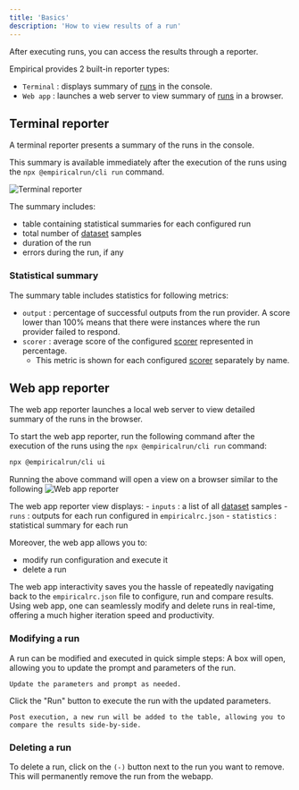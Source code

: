 ```yaml
---
title: 'Basics'
description: 'How to view results of a run'
---
```


After executing runs, you can access the results through a reporter.

Empirical provides 2 built-in reporter types:
- `Terminal` : displays summary of [runs](./../configuration#configuration-reference) in the console.
- `Web app` : launches a web server to view summary of [runs](./../configuration#configuration-reference) in a browser.

## Terminal reporter
A terminal reporter presents a summary of the runs in the console.

This summary is available immediately after the execution of the runs using the `npx @empiricalrun/cli run` command.

![Terminal reporter](./images/terminal-reporter-summary.png)

The summary includes:
- table containing statistical summaries for each configured run
- total number of [dataset](./../dataset/basics) samples
- duration of the run
- errors during the run, if any

### Statistical summary
The summary table includes statistics for following metrics:
- `output` : percentage of successful outputs from the run provider. A score lower than 100% means that there were instances where the run provider failed to respond.
- `scorer` : average score of the configured [scorer](./../scoring/basics) represented in percentage.
    - This metric is shown for each configured [scorer](./../scoring/basics) separately by name.  


## Web app reporter
The web app reporter launches a local web server to view detailed summary of the runs in the browser.

To start the web app reporter, run the following command after the execution of the runs using the `npx @empiricalrun/cli run` command:
```sh
npx @empiricalrun/cli ui
```

Running the above command will open a view on a browser similar to the following
![Web app reporter](./images/web-app-reporter-summary.png)

The web app reporter view displays:
    - `inputs` : a list of all [dataset](./../dataset/basics) samples
    - `runs` : outputs for each run configured in `empiricalrc.json`
    - `statistics` : statistical summary for each run

Moreover, the web app allows you to:
- modify run configuration and execute it
- delete a run

The web app interactivity saves you the hassle of repeatedly navigating back to the `empiricalrc.json` file to configure, run and compare results. 
Using web app, one can seamlessly modify and delete runs in real-time, offering a much higher iteration speed and productivity.

### Modifying a run
A run can be modified and executed in quick simple steps:
<Steps>
    <Step title='Click "Show config" button next to the run'>
    A box will open, allowing you to update the prompt and parameters of the run.

    Update the parameters and prompt as needed.
  </Step>
  <Step title='Hit "Run"'>
    Click the "Run" button to execute the run with the updated parameters.

    Post execution, a new run will be added to the table, allowing you to compare the results side-by-side.
  </Step>
</Steps>

### Deleting a run
To delete a run, click on the `(-)` button next to the run you want to remove. This will permanently remove the run from the webapp.